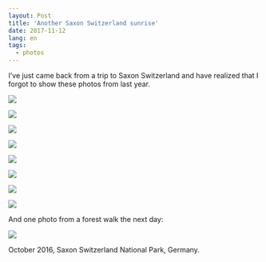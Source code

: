 ```yaml
---
layout: Post
title: 'Another Saxon Switzerland sunrise'
date: 2017-11-12
lang: en
tags:
  - photos
---
```


I’ve just came back from a trip to Saxon Switzerland and have realized that I forgot to show these photos from last year.

![](photo://2016-10-22_9765_Artem_Sapegin)

<!--more-->

![](photo://2016-10-22_9788_Artem_Sapegin)

![](photo://2016-10-22_9795_Artem_Sapegin)

![](photo://2016-10-22_9823_Artem_Sapegin-Pano)

![](photo://2016-10-22_9843_Artem_Sapegin)

![](photo://2016-10-22_9851_Artem_Sapegin)

![](photo://2016-10-22_9892_Artem_Sapegin)

![](photo://2016-10-22_9910_Artem_Sapegin)

And one photo from a forest walk the next day:

![](photo://2016-10-23_9940_Artem_Sapegin)

October 2016, Saxon Switzerland National Park, Germany.
